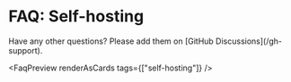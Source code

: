 
# FAQ: Self-hosting

<Callout type="info">
  Have any other questions? Please add them on [GitHub
  Discussions](/gh-support).
</Callout>

<FaqPreview renderAsCards tags={["self-hosting"]} />

